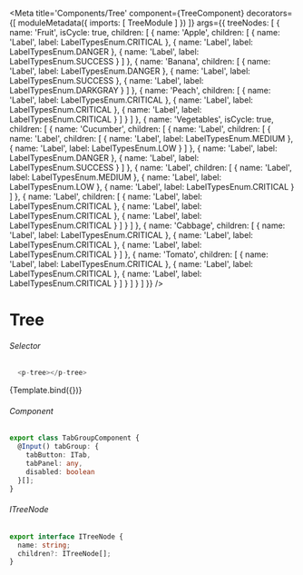 
<Meta title='Components/Tree'
  component={TreeComponent}
  decorators={[
    moduleMetadata({
      imports: [
        TreeModule
      ]
    })
  ]}
  args={{ 
    treeNodes: [
      {
        name: 'Fruit',
        isCycle: true,
        children: [
          { name: 'Apple',
            children: [
              {
                name: 'Label',
                label: LabelTypesEnum.CRITICAL
              },
              {
                name: 'Label',
                label: LabelTypesEnum.DANGER
              },
              {
                name: 'Label',
                label: LabelTypesEnum.SUCCESS
              }
            ]
          },
          { name: 'Banana',
            children: [
              {
                name: 'Label',
                label: LabelTypesEnum.DANGER
              },
              {
                name: 'Label',
                label: LabelTypesEnum.SUCCESS
              },
              {
                name: 'Label',
                label: LabelTypesEnum.DARKGRAY
              }
            ]
          },
          { name: 'Peach',
            children: [
              {
                name: 'Label',
                label: LabelTypesEnum.CRITICAL
              },
              {
                name: 'Label',
                label: LabelTypesEnum.CRITICAL
              },
              {
                name: 'Label',
                label: LabelTypesEnum.CRITICAL
              }
            ]
          }
        ]
      },
      {
        name: 'Vegetables',
        isCycle: true,
        children: [
          { name: 'Cucumber',
            children: [
              {
                name: 'Label',
                children: [
                  {
                    name: 'Label',
                    children: [
                      {
                        name: 'Label',
                        label: LabelTypesEnum.MEDIUM
                      },
                      {
                        name: 'Label',
                        label: LabelTypesEnum.LOW
                      }
                    ]
                  },
                  {
                    name: 'Label',
                    label: LabelTypesEnum.DANGER
                  },
                  {
                    name: 'Label',
                    label: LabelTypesEnum.SUCCESS
                  }
                ]
              },
              {
                name: 'Label',
                children: [
                  {
                    name: 'Label',
                    label: LabelTypesEnum.MEDIUM
                  },
                  {
                    name: 'Label',
                    label: LabelTypesEnum.LOW
                  },
                  {
                    name: 'Label',
                    label: LabelTypesEnum.CRITICAL
                  }
                ]
              },
              {
                name: 'Label',
                children: [
                  {
                    name: 'Label',
                    label: LabelTypesEnum.CRITICAL
                  },
                  {
                    name: 'Label',
                    label: LabelTypesEnum.CRITICAL
                  },
                  {
                    name: 'Label',
                    label: LabelTypesEnum.CRITICAL
                  }
                ]
              }
            ]
          },
          { name: 'Cabbage',
            children: [
              {
                name: 'Label',
                label: LabelTypesEnum.CRITICAL
              },
              {
                name: 'Label',
                label: LabelTypesEnum.CRITICAL
              },
              {
                name: 'Label',
                label: LabelTypesEnum.CRITICAL
              }
            ]
          },
          { name: 'Tomato',
            children: [
              {
                name: 'Label',
                label: LabelTypesEnum.CRITICAL
              },
              {
                name: 'Label',
                label: LabelTypesEnum.CRITICAL
              },
              {
                name: 'Label',
                label: LabelTypesEnum.CRITICAL
              }
            ]
          }
        ]
      }
    ]
  }}
/>


# Tree

###### Selector
```ts
  <p-tree></p-tree>
```

<Canvas>
  <Story name="Tree"
    args={{
    }}>
    {Template.bind({})}
  </Story>
</Canvas>

###### Component
```ts
export class TabGroupComponent {
  @Input() tabGroup: {
    tabButton: ITab,
    tabPanel: any,
    disabled: boolean
  }[];
}
```

###### ITreeNode
```ts
export interface ITreeNode {
  name: string;
  children?: ITreeNode[];
}
```